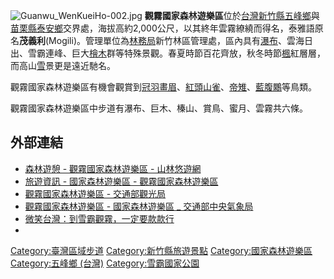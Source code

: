 {{Unreferenced|time=2021-06-03T06:09:20+00:00}}
{{Infobox forest
| name               = 觀霧國家森林遊樂區
| native_name        = Guanwu National Forest Recreation Area
| native_lang        = 
| photo              = Guanwu 觀霧 - panoramio (4).jpg
| photo_caption      = 
| photo_width        = 
| map                = Taiwan
| map_caption        = Taiwan
| map_width          = 250px
| coordinates        = {{coord|24|30|22.1|N|121|06|49.8|E|type:forest_region:TW|display=inline,title}}
| location           = [[台灣|台灣]][[苗栗縣|苗栗縣]][[泰安鄉|泰安鄉]]梅園村觀霧1-3號
| elevation          = 1,500-2,500 meters
| area               = 907 hectares
| max_area           = 
| date_max_area      = 
| status             = 
| established        = 
| visitation         = 
| visitation_year    = 
| events             = 
| authority          = 
| website            = 
| ecosystem          = 
| classification_WWF = 
| classification_EPA = 
| classification_CEC = 
| disturbance        = 
| forest_cover       = 
| species            = 
| indicator_plants   = 
| lesser_flora       = 
| fauna              = 
}}
[[File:Guanwu_WenKueiHo-002.jpg|right]]
'''觀霧國家森林遊樂區'''位於[[台灣|台灣]][[新竹縣|新竹縣]][[五峰鄉_(台灣)|五峰鄉]]與[[苗栗縣|苗栗縣]][[泰安鄉|泰安鄉]]交界處，海拔高約2,000公尺，以其終年雲霧繚繞而得名，泰雅語原名'''茂義利'''(Mogili)。管理單位為[[林務局|林務局]]新竹林區管理處，區內具有[[瀑布|瀑布]]、雲海日出、雪霸連峰、巨大[[檜木|檜木]]群等特殊景觀。春夏時節百花齊放，秋冬時節[[楓|楓]]紅層層，而高山[[雪|雪]]景更是遠近馳名。

觀霧國家森林遊樂區有機會觀賞到[[冠羽畫眉|冠羽畫眉]]、[[紅頭山雀|紅頭山雀]]、[[帝雉|帝雉]]、[[藍腹鷴|藍腹鷴]]等鳥類。

觀霧國家森林遊樂區中步道有瀑布、巨木、榛山、賞鳥、蜜月、雲霧共六條。

==外部連結==
{{commons category|Guanwu National Forest Recreation Area}}
*[https://recreation.forest.gov.tw/Forest/RA?typ=0&typ_id=0200004 森林遊憩 - 觀霧國家森林遊樂區 - 山林悠遊網]
*[https://www.forest.gov.tw/0000179 旅遊資訊 - 國家森林遊樂區 - 觀霧國家森林遊樂區]
*[https://www.taiwan.net.tw/m1.aspx?sNo=0001016&id=R184 觀霧國家森林遊樂區 - 交通部觀光局]
*[https://www.cwb.gov.tw/V8/C/L/NatForest/NatForest.html?PID=E022 觀霧國家森林遊樂區 - 國家森林遊樂區 _ 交通部中央氣象局]
*[https://smiletaiwan.cw.com.tw/article/399 微笑台灣：到雪霸觀霧，一定要款款行]
*{{facebook|GuanwuNationalForest|觀霧國家森林遊樂區}}

{{台灣森林遊樂區列表}}
{{臺灣區域步道}}
[[Category:臺灣區域步道|Category:臺灣區域步道]]
[[Category:新竹縣旅遊景點|Category:新竹縣旅遊景點]]
[[Category:國家森林遊樂區|Category:國家森林遊樂區]]
[[Category:五峰鄉_(台灣)|Category:五峰鄉 (台灣)]]
[[Category:雪霸國家公園|Category:雪霸國家公園]]
